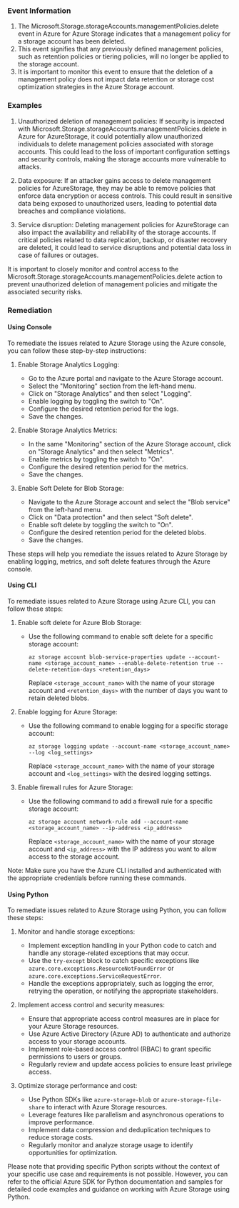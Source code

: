 
### Event Information

1. The Microsoft.Storage.storageAccounts.managementPolicies.delete event in Azure for Azure Storage indicates that a management policy for a storage account has been deleted.
2. This event signifies that any previously defined management policies, such as retention policies or tiering policies, will no longer be applied to the storage account.
3. It is important to monitor this event to ensure that the deletion of a management policy does not impact data retention or storage cost optimization strategies in the Azure Storage account.


### Examples

1. Unauthorized deletion of management policies: If security is impacted with Microsoft.Storage.storageAccounts.managementPolicies.delete in Azure for AzureStorage, it could potentially allow unauthorized individuals to delete management policies associated with storage accounts. This could lead to the loss of important configuration settings and security controls, making the storage accounts more vulnerable to attacks.

2. Data exposure: If an attacker gains access to delete management policies for AzureStorage, they may be able to remove policies that enforce data encryption or access controls. This could result in sensitive data being exposed to unauthorized users, leading to potential data breaches and compliance violations.

3. Service disruption: Deleting management policies for AzureStorage can also impact the availability and reliability of the storage accounts. If critical policies related to data replication, backup, or disaster recovery are deleted, it could lead to service disruptions and potential data loss in case of failures or outages.

It is important to closely monitor and control access to the Microsoft.Storage.storageAccounts.managementPolicies.delete action to prevent unauthorized deletion of management policies and mitigate the associated security risks.

### Remediation

#### Using Console

To remediate the issues related to Azure Storage using the Azure console, you can follow these step-by-step instructions:

1. Enable Storage Analytics Logging:
   - Go to the Azure portal and navigate to the Azure Storage account.
   - Select the "Monitoring" section from the left-hand menu.
   - Click on "Storage Analytics" and then select "Logging".
   - Enable logging by toggling the switch to "On".
   - Configure the desired retention period for the logs.
   - Save the changes.

2. Enable Storage Analytics Metrics:
   - In the same "Monitoring" section of the Azure Storage account, click on "Storage Analytics" and then select "Metrics".
   - Enable metrics by toggling the switch to "On".
   - Configure the desired retention period for the metrics.
   - Save the changes.

3. Enable Soft Delete for Blob Storage:
   - Navigate to the Azure Storage account and select the "Blob service" from the left-hand menu.
   - Click on "Data protection" and then select "Soft delete".
   - Enable soft delete by toggling the switch to "On".
   - Configure the desired retention period for the deleted blobs.
   - Save the changes.

These steps will help you remediate the issues related to Azure Storage by enabling logging, metrics, and soft delete features through the Azure console.

#### Using CLI

To remediate issues related to Azure Storage using Azure CLI, you can follow these steps:

1. Enable soft delete for Azure Blob Storage:
   - Use the following command to enable soft delete for a specific storage account:
     ```
     az storage account blob-service-properties update --account-name <storage_account_name> --enable-delete-retention true --delete-retention-days <retention_days>
     ```
     Replace `<storage_account_name>` with the name of your storage account and `<retention_days>` with the number of days you want to retain deleted blobs.

2. Enable logging for Azure Storage:
   - Use the following command to enable logging for a specific storage account:
     ```
     az storage logging update --account-name <storage_account_name> --log <log_settings>
     ```
     Replace `<storage_account_name>` with the name of your storage account and `<log_settings>` with the desired logging settings.

3. Enable firewall rules for Azure Storage:
   - Use the following command to add a firewall rule for a specific storage account:
     ```
     az storage account network-rule add --account-name <storage_account_name> --ip-address <ip_address>
     ```
     Replace `<storage_account_name>` with the name of your storage account and `<ip_address>` with the IP address you want to allow access to the storage account.

Note: Make sure you have the Azure CLI installed and authenticated with the appropriate credentials before running these commands.

#### Using Python

To remediate issues related to Azure Storage using Python, you can follow these steps:

1. Monitor and handle storage exceptions:
   - Implement exception handling in your Python code to catch and handle any storage-related exceptions that may occur.
   - Use the `try-except` block to catch specific exceptions like `azure.core.exceptions.ResourceNotFoundError` or `azure.core.exceptions.ServiceRequestError`.
   - Handle the exceptions appropriately, such as logging the error, retrying the operation, or notifying the appropriate stakeholders.

2. Implement access control and security measures:
   - Ensure that appropriate access control measures are in place for your Azure Storage resources.
   - Use Azure Active Directory (Azure AD) to authenticate and authorize access to your storage accounts.
   - Implement role-based access control (RBAC) to grant specific permissions to users or groups.
   - Regularly review and update access policies to ensure least privilege access.

3. Optimize storage performance and cost:
   - Use Python SDKs like `azure-storage-blob` or `azure-storage-file-share` to interact with Azure Storage resources.
   - Leverage features like parallelism and asynchronous operations to improve performance.
   - Implement data compression and deduplication techniques to reduce storage costs.
   - Regularly monitor and analyze storage usage to identify opportunities for optimization.

Please note that providing specific Python scripts without the context of your specific use case and requirements is not possible. However, you can refer to the official Azure SDK for Python documentation and samples for detailed code examples and guidance on working with Azure Storage using Python.

